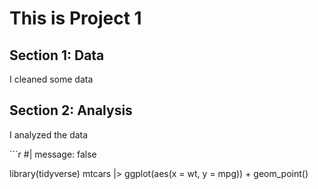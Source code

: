 # This is Project 1

## Section 1: Data

I cleaned some data

## Section 2: Analysis

I analyzed the data

```r
#| message: false

library(tidyverse)
mtcars |> 
  ggplot(aes(x = wt, y = mpg)) +
  geom_point()
